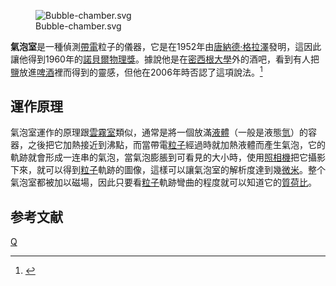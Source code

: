 [[File:Bubble-chamber.svg|thumb]]

'''氣泡室'''是一種偵測[[電荷|帶電]]粒子的儀器，它是在1952年由[[唐納德·A·格拉澤|唐納德·格拉澤]]發明，這因此讓他得到1960年的[[諾貝爾物理獎|諾貝爾物理獎]]。據說他是在[[密西根大學|密西根大學]]外的酒吧，看到有人把[[食盐|鹽]]放進[[啤酒|啤酒]]裡而得到的靈感，但他在2006年時否認了這項說法。<ref>{{Cite web |url=http://www.lbl.gov/Publications/Currents/Archive/Jul-21-2006.html |title=Four‘Oscars of Invention’for Berkeley Lab With This Year’s R&D 100 Awards |accessdate=2008-01-23 |archive-date=2017-12-24 |archive-url=https://web.archive.org/web/20171224093552/http://www2.lbl.gov/Publications/Currents/Archive/Jul-21-2006.html |dead-url=no }}</ref>

== 運作原理 ==
氣泡室運作的原理跟[[雲霧室|雲霧室]]類似，通常是將一個放滿[[液體|液體]]（一般是液態[[氫|氫]]）的容器，之後把它加熱接近到沸點，而當帶電[[粒子|粒子]]經過時就加熱液體而產生氣泡，它的軌跡就會形成一连串的氣泡，當氣泡膨脹到可看見的大小時，使用[[照相機|照相機]]把它攝影下來，就可以得到[[粒子|粒子]]軌跡的圖像，這樣可以讓氣泡室的解析度達到幾[[微米|微米]]。整个氣泡室都被加以磁場，因此只要看[[粒子|粒子]]軌跡彎曲的程度就可以知道它的[[質荷比|質荷比]]。

== 参考文献 ==
<div class="references-small">
<references />
</div>

{{Authority control}}
[[Category:粒子探测器|Q]]